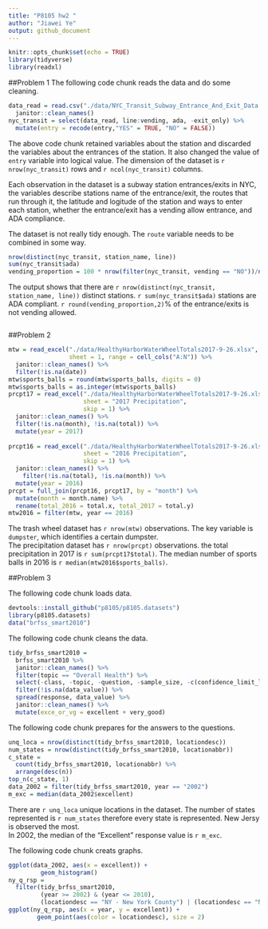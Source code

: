 ```yaml
---
title: "P8105 hw2 "
author: "Jiawei Ye"
output: github_document
---
```


```r
knitr::opts_chunk$set(echo = TRUE)
library(tidyverse)
library(readxl)
```

##Problem 1
The following code chunk reads the data and do some cleaning.
```r
data_read = read.csv("./data/NYC_Transit_Subway_Entrance_And_Exit_Data.csv") %>% 
  janitor::clean_names()
nyc_transit = select(data_read, line:vending, ada, -exit_only) %>% 
  mutate(entry = recode(entry,"YES" = TRUE, "NO" = FALSE))
```

The above code chunk retained variables about the station and discarded the variables about the entrances of the station. It also changed the value of `entry` variable into logical value. The dimension of the dataset is `r nrow(nyc_transit)` rows and `r ncol(nyc_transit)` columns.  

Each observation in the dataset is a subway station entrances/exits in NYC, the variables describe stations name of the entrance/exit, the routes that run through it, the latitude and logitude of the station and ways to enter each station, whether the entrance/exit has a vending allow entrance, and ADA compliance.  

The dataset is not really tidy enough. The `route` variable needs to be combined in some way.  
```r
nrow(distinct(nyc_transit, station_name, line))
sum(nyc_transit$ada)
vending_proportion = 100 * nrow(filter(nyc_transit, vending == "NO"))/nrow(nyc_transit)
```

The output shows that there are `r nrow(distinct(nyc_transit, station_name, line))` distinct stations. `r sum(nyc_transit$ada)` stations are ADA compliant. `r round(vending_proportion,2)`% of the entrance/exits is not vending allowed.  

```r

```

##Problem 2
```r
mtw = read_excel("./data/HealthyHarborWaterWheelTotals2017-9-26.xlsx", 
                 sheet = 1, range = cell_cols("A:N")) %>% 
  janitor::clean_names() %>% 
  filter(!is.na(date))
mtw$sports_balls = round(mtw$sports_balls, digits = 0)
mtw$sports_balls = as.integer(mtw$sports_balls)
prcpt17 = read_excel("./data/HealthyHarborWaterWheelTotals2017-9-26.xlsx",
                     sheet = "2017 Precipitation", 
                     skip = 1) %>% 
  janitor::clean_names() %>% 
  filter(!is.na(month), !is.na(total)) %>% 
  mutate(year = 2017)
  
prcpt16 = read_excel("./data/HealthyHarborWaterWheelTotals2017-9-26.xlsx",
                     sheet = "2016 Precipitation",
                     skip = 1) %>%
  janitor::clean_names() %>% 
    filter(!is.na(total), !is.na(month)) %>% 
  mutate(year = 2016)
prcpt = full_join(prcpt16, prcpt17, by = "month") %>% 
  mutate(month = month.name) %>% 
  rename(total_2016 = total.x, total_2017 = total.y)
mtw2016 = filter(mtw, year == 2016) 
```

The trash wheel dataset has `r nrow(mtw)` observations. The key variable is `dumpster`, which identifies a certain dumpster.   
The precipitation dataset has `r nrow(prcpt)` observations. the total precipitation in 2017 is `r sum(prcpt17$total)`.  The median number of sports balls in 2016 is `r median(mtw2016$sports_balls)`.  

##Problem 3

The following code chunk loads data. 
```r
devtools::install_github("p8105/p8105.datasets")
library(p8105.datasets)
data("brfss_smart2010")

```

The following code chunk cleans the data. 
```r
tidy_brfss_smart2010 = 
  brfss_smart2010 %>% 
  janitor::clean_names() %>%
  filter(topic == "Overall Health") %>% 
  select(-class, -topic, -question, -sample_size, -c(confidence_limit_low:geo_location)) %>% 
  filter(!is.na(data_value)) %>%
  spread(response, data_value) %>% 
  janitor::clean_names() %>% 
  mutate(exce_or_vg = excellent + very_good)
```

The following code chunk prepares for the answers to the questions. 
```r
unq_loca = nrow(distinct(tidy_brfss_smart2010, locationdesc))
num_states = nrow(distinct(tidy_brfss_smart2010, locationabbr))
c_state = 
  count(tidy_brfss_smart2010, locationabbr) %>% 
  arrange(desc(n))
top_n(c_state, 1)
data_2002 = filter(tidy_brfss_smart2010, year == "2002")
m_exc = median(data_2002$excellent)
```
There are `r unq_loca` unique locations in the dataset. The number of states represented is `r num_states` therefore every state is represented. New Jersy is observed the most.  
In 2002, the median of the "Excellent" response value is `r m_exc`.  


The following code chunk creats graphs.  
```r
ggplot(data_2002, aes(x = excellent)) +
         geom_histogram()
ny_q_rsp = 
  filter(tidy_brfss_smart2010, 
         (year >= 2002) & (year <= 2010), 
         (locationdesc == "NY - New York County") | (locationdesc == "NY - Queens County"))
ggplot(ny_q_rsp, aes(x = year, y = excellent)) + 
        geom_point(aes(color = locationdesc), size = 2)
```

